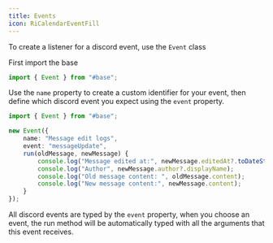 ```yaml
---
title: Events
icon: RiCalendarEventFill
---
```


To create a listener for a discord event, use the `Event` class

First import the base
```ts title="src/events/myevent.ts"
import { Event } from "#base";
```

Use the `name` property to create a custom identifier for your event, then define which discord event you expect using the `event` property.
```ts
import { Event } from "#base";

new Event({
    name: "Message edit logs",
    event: "messageUpdate",
    run(oldMessage, newMessage) {
        console.log("Message edited at:", newMessage.editedAt?.toDateString());
        console.log("Author", newMessage.author?.displayName);
        console.log("Old message content: ", oldMessage.content);
        console.log("New message content:", newMessage.content);   
    }
});
```

All discord events are typed by the `event` property, when you choose an event, the run method will be automatically typed with all the arguments that this event receives.